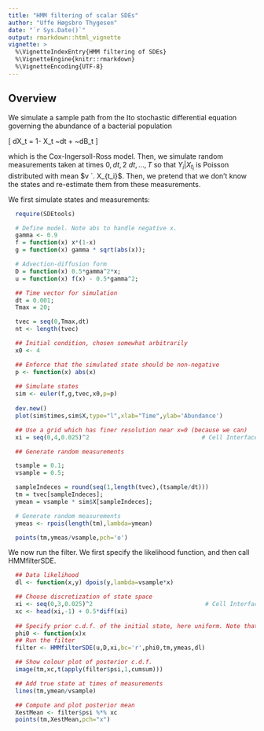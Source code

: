 ```yaml
---
title: "HMM filtering of scalar SDEs"
author: "Uffe Høgsbro Thygesen"
date: "`r Sys.Date()`"
output: rmarkdown::html_vignette
vignette: >
  %\VignetteIndexEntry{HMM filtering of SDEs}
  %\VignetteEngine{knitr::rmarkdown}
  %\VignetteEncoding{UTF-8}
---
```



## Overview 

We simulate a sample path from the Ito stochastic differential equation governing the abundance of a bacterial population

\[
dX_t = 1- X_t ~dt + \gamma \sqrt{X_t} ~dB_t
\]

which is the Cox-Ingersoll-Ross model. Then, we simulate random measurements taken at times $0,dt,2~dt, \ldots, T$ so that $Y_i | X_{t_i}$ is Poisson distributed with mean $v `. X_{t_i}$. Then, we pretend that we don't know the states and re-estimate them from these measurements. 

We first simulate states and measurements: 

```r
  require(SDEtools)

  # Define model. Note abs to handle negative x.
  gamma <- 0.9
  f = function(x) x*(1-x)
  g = function(x) gamma * sqrt(abs(x));

  # Advection-diffusion form
  D = function(x) 0.5*gamma^2*x;
  u = function(x) f(x) - 0.5*gamma^2;

  ## Time vector for simulation
  dt = 0.001;
  Tmax = 20;

  tvec = seq(0,Tmax,dt)
  nt <- length(tvec)

  ## Initial condition, chosen somewhat arbitrarily
  x0 <- 4

  ## Enforce that the simulated state should be non-negative
  p <- function(x) abs(x)
  
  ## Simulate states 
  sim <- euler(f,g,tvec,x0,p=p)
  
  dev.new()
  plot(sim$times,sim$X,type="l",xlab="Time",ylab='Abundance')

  ## Use a grid which has finer resolution near x=0 (because we can)
  xi = seq(0,4,0.025)^2                                # Cell Interfaces

  ## Generate random measurements

  tsample = 0.1;
  vsample = 0.5;

  sampleIndeces = round(seq(1,length(tvec),(tsample/dt)))
  tm = tvec[sampleIndeces];
  ymean = vsample * sim$X[sampleIndeces];

  # Generate random measurements
  ymeas <- rpois(length(tm),lambda=ymean)

  points(tm,ymeas/vsample,pch='o')
```

We now run the filter. We first specify the likelihood function, and then call HMMfilterSDE.

```r

  ## Data likelihood
  dl <- function(x,y) dpois(y,lambda=vsample*x)

  ## Choose discretization of state space
  xi <- seq(0,3,0.025)^2                                # Cell Interfaces
  xc <- head(xi,-1) + 0.5*diff(xi)
  
  ## Specify prior c.d.f. of the initial state, here uniform. Note that it does not have to be normalized.
  phi0 <- function(x)x
  ## Run the filter 
  filter <- HMMfilterSDE(u,D,xi,bc='r',phi0,tm,ymeas,dl)

  ## Show colour plot of posterior c.d.f.
  image(tm,xc,t(apply(filter$psi,1,cumsum)))

  ## Add true state at times of measurements
  lines(tm,ymean/vsample)

  ## Compute and plot posterior mean
  XestMean <- filter$psi %*% xc
  points(tm,XestMean,pch="x")
```


